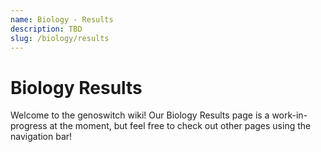 ```yaml
---
name: Biology - Results
description: TBD
slug: /biology/results
---
```


# Biology Results

Welcome to the genoswitch wiki! Our Biology Results page is a work-in-progress at the moment, but feel free to check out other pages using the navigation bar!
